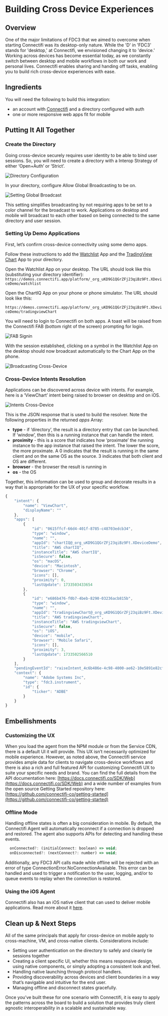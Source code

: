 # Building Cross Device Experiences
## Overview
One of the major limitations of FDC3 that we aimed to overcome when starting Connectifi was its desktop-only nature. While the 'D' in 'FDC3' stands for 'desktop,' at Connectifi, we envisioned changing it to 'device.' Working across devices has become essential today, as we constantly switch between desktop and mobile workflows in both our work and personal lives. Connectifi enables sharing and handing off tasks, enabling you to build rich cross-device experiences with ease.

## Ingredients
You will need the following to build this integration: 

- an account with [Connectifi](https://platform.connectifi.app) and a directory configured with auth
- one or more responsive web apps fit for mobile

## Putting It All Together

### Create the Directory
Going cross-device securely requires user identity to be able to bind user sessions.  So, you will need to create a directory with a Interop Strategy of either ‘Open+Auth’ or ‘Strict’. 

![Directory Configuration](../../../public/demos/recipes/xdevice/directory.png)

In your directory, configure Allow Global Broadcasting to be on. 

![Setting Global Broadcast](../../../public/demos/recipes/xdevice/broadcast-config.png)

This setting simplifies broadcasting by not requiring apps to be set to a color channel for the broadcast to work.  Applications on desktop and mobile will broadcast to each other based on being connected to the same directory and user session.

### Setting Up Demo Applications
First, let’s confirm cross-device connectivity using some demo apps.

Follow these instructions to add the [Watchlist](https://docs.connectifi.co/Sandbox/Demos/watchlist) App and the [TradingView Chart](https://docs.connectifi.co/Sandbox/Demos/tradingviewchart) App to your directory.

Open the Watchlist App on your desktop.  The URL should look like this (substituting your directory identifier): `https://demos.connectifi.app/platform/_org_uKD9G1QGrZFj23qiBz9Ft.XDeviceDemo/watchlist`

Open the ChartIQ App on your phone or phone simulator.  The URL should look like this:

`https://demos.connectifi.app/platform/_org_uKD9G1QGrZFj23qiBz9Ft.XDeviceDemo/tradingviewChart`

You will need to login to Connectifi on both apps.  A toast will be raised from the Connectifi FAB (bottom right of the screen) prompting for login.

![FAB Signin](../../../public/demos/recipes/xdevice/signin.png)

With the session established, clicking on a symbol in the Watchlist App on the desktop should now broadcast automatically to the Chart App on the phone.

![Broadcasting Cross-Device](../../../public/demos/recipes/xdevice/broadcast.png)

### Cross-Device Intents Resolution
Applications can be discovered across device with intents.  For example, here is a ‘ViewChart’ intent being raised to browser on desktop and on iOS.  

![Intents Cross-Device](../../../public/demos/recipes/xdevice/intents.png)

This is the JSON response that is used to build the resolver.   Note the following properties in the returned *apps* Array:

- **type** - if ‘directory’, the result is a directory entry that can be launched.  If ‘window’, then this is a running instance that can handle the intent.
- **proximity** - this is a score that indicates how ‘proximate’ the running instance to the app instance that raised the intent.  The lower the score, the more proximate.  A 0 indicates that the result is running in the same client and on the same OS as the source.  3 indicates that both client and OS are different.
- **browser** - the browser the result is running in
- **os** - the OS

Together, this information can be used to group and decorate results in a way that is appropriate for the UX of your specific workflow.

```javascript
{
    "intent": {
        "name": "ViewChart",
        "displayName": ""
    },
    "apps": [
        {
            "id": "0615ffcf-66d4-401f-8785-c48703edcb34",
            "type": "window",
            "name": "",
            "appId": "chartIQ@_org_uKD9G1QGrZFj23qiBz9Ft.XDeviceDemo",
            "title": "AWS chartIQ",
            "instanceTitle": "AWS chartIQ",
            "isSecure": false,
            "os": "macOS",
            "device": "Macintosh",
            "browser": "Chrome",
            "icons": [],
            "proximity": 0,
            "lastUpdate": 1733503433654
        },
        {
            "id": "e686b476-f0b7-4beb-8290-03236acb815b",
            "type": "window",
            "name": "",
            "appId": "tradingviewChart@_org_uKD9G1QGrZFj23qiBz9Ft.XDeviceDemo",
            "title": "AWS tradingviewChart",
            "instanceTitle": "AWS tradingviewChart",
            "isSecure": false,
            "os": "iOS",
            "device": "mobile",
            "browser": "Mobile Safari",
            "icons": [],
            "proximity": 3,
            "lastUpdate": 1733502566510
        }
    ],
    "pendingEventId": "raiseIntent_4c6b486e-4c98-4000-ae62-10e5891e82cf",
    "context": {
        "name": "Adobe Systems Inc",
        "type": "fdc3.instrument",
        "id": {
            "ticker": "ADBE"
        }
    }
}
```

## Embellishments

### Customizing the UX
When you load the agent from the NPM module or from the Service CDN, there is a default UI it will provide.  This UX isn’t necessarily optimized for mobile experience.  However, as noted above, the Connectifi service provides ample data for clients to navigate cross-device workflows and there is also a rich and full featured API for customizing Connectifi UX to suite your specific needs and brand.  You can find the full details from the API documentation here: [https://docs.connectifi.co/SDK/Web](https://docs.connectifi.co/SDK/Web) and a wide number of examples from the open source Getting Started repository here: [https://github.com/connectifi-co/getting-started](https://github.com/connectifi-co/getting-started)

### Offline Mode
Handling offline states is often a big consideration in mobile.  By default, the Connectifi Agent will automatically reconnect if a connection is dropped and restored.  The agent also supports APIs for detecting and handling these events.  

```javascript
  onConnected?: (initialConnect: boolean) => void;
  onDisconnected?: (nextConnect?: number) => void;
```

Additionally, any FDC3 API calls made while offline will be rejected with an error of type ConnectionError.NoConnectionAvailable. This error can be handled and used to trigger a notification to the user, logging, and/or to queue events to replay when the connection is restored.

### Using the iOS Agent

Connectifi also has an iOS native client that can used to deliver mobile applications.  Read more about it [here](https://docs.connectifi.co/SDK/iOS).

## Clean up & Next Steps
All of the same principals that apply for cross-device on mobile apply to cross-machine, VM, and cross-native clients.  Considerations include:

- Setting user authentication on the directory to safely and cleanly tie sessions together
- Creating a client specific UI, whether this means responsive design, using native components, or simply adopting a consistent look and feel.
- Handling native launching through protocol handlers.
- Providing discoverability across devices and client boundaries in a way that’s navigable and intuitive for the end user.
- Managing offline and disconnect states gracefully.

Once you’ve built these for one scenario with Connectifi, it is easy to apply the patterns across the board to build a solution that provides truly client agnostic interoperability in a scalable and sustainable way.